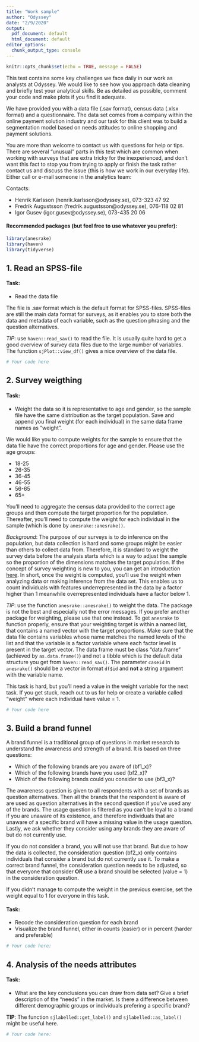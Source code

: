 ```yaml
---
title: "Work sample"
author: "Odyssey"
date: "2/9/2020"
output:
  pdf_document: default
  html_document: default
editor_options:
  chunk_output_type: console
---
```


```r
knitr::opts_chunk$set(echo = TRUE, message = FALSE)
```


This test contains some key challenges we face daily in our work as analysts at Odyssey. We would like to see how you approach data cleaning and briefly test your analytical skills. Be as detailed as possible, comment your code and make plots if you find it adequate. 

We have provided you with a data file (.sav format), census data (.xlsx format) and a questionnaire. The data set comes from a company within the online payment solution industry and our task for this client was to build a segmentation model based on needs attitudes to online shopping and payment solutions.

You are more than welcome to contact us with questions for help or tips. There are several "unusual" parts in this test which are common when working with surveys that are extra tricky for the inexperienced, and don't want this fact to stop you from trying to apply or finish the task rather contact us and discuss the issue (this is how we work in our everyday life). Either call or e-mail someone in the analytics team:

Contacts:

- Henrik Karlsson (henrik.karlsson@odyssey.se), 073-323 47 92
- Fredrik Augustsson (fredrik.augustsson@odyssey.se), 076-118 02 81
- Igor Gusev (igor.gusev@odyssey.se), 073-435 20 06

#### Recommended packages (but feel free to use whatever you prefer):

```r
library(anesrake)
library(haven)
library(tidyverse)
```



## 1. Read an SPSS-file
#### Task:
- Read the data file

The file is .sav format which is the default format for SPSS-files. SPSS-files are still the main data format for surveys, as it enables you to store both the data and metadata of each variable, such as the question phrasing and the question alternatives.


*TIP*: use `haven::read_sav()` to read the file. It is usually quite hard to get a good overview of survey data files due to the large number of variables. The function `sjPlot::view_df()` gives a nice overview of the data file.


```r
# Your code here

```

\newpage
## 2. Survey weigthing
#### Task:
- Weight the data so it is representative to age and gender, so the sample file have the same distribution as the target population. Save and append you final weight (for each individual) in the same data frame names as "weight".

We would like you to compute weights for the sample to ensure that the data file have the correct proportions for age and gender. Please use the age groups:

- 18-25
- 26-35
- 36-45
- 46-55
- 56-65
- 65+

You'll need to aggregate the census data provided to the correct age groups and then compute the target proportion for the population. Thereafter, you'll need to compute the weight for each individual in the sample (which is done by `anesrake::anesrake()`.

*Background*: The purpose of our surveys is to do inference on the population, but data collection is hard and some groups might be easier than others to collect data from. Therefore, it is standard to weight the survey data before the analysis starts which is a way to adjust the sample so the proportion of the dimensions matches the target population. If the concept of survey weighting is new to you, you can get an introduction [here](https://surveyinsights.org/?p=6255). In short, once the weight is computed, you'll use the weight when analyzing data or making inference from the data set. This enables us to count individuals with features underrepresented in the data by a factor higher than 1 meanwhile overrepresented individuals have a factor below 1. 


*TIP*: use the function `anesrake::anesrake()` to weight the data. The package is not the best and especially not the error messages. If you prefer another package for weighting, please use that one instead. To get `anesrake` to function properly, ensure that your weighting target is within a named list, that contains a named vector with the target proportions. Make sure that the data file contains variables whose name matches the named levels of the list and that the variable is a factor variable where each factor level is present in the target vector. The data frame must be class "data.frame" (achieved by `as.data.frame()`) and not a tibble which is the default data structure you get from `haven::read_sav()`. The parameter `caseid` in `anesrake()` should be a vector in format `df$id` and **not** a string argument with the variable name.

This task is hard, but you'll need a value in the weight variable for the next task. If you get stuck, reach out to us for help or create a variable called "weight" where each individual have value = 1.

```r
# Your code here

```

\newpage
## 3. Build a brand funnel
A brand funnel is a traditional group of questions in market research to understand the awareness and strength of a brand. It is based on three questions: 

 - Which of the following brands are you aware of (bf1_x)?
 - Which of the following brands have you used (bf2_x)?
 - Which of the following brands could you consider to use (bf3_x)?
 
The awareness question is given to all respondents with a set of brands as question alternatives. Then all the brands that the respondent is aware of are used as question alternatives in the second question if you've used any of the brands. The usage question is filtered as you can't be loyal to a brand if you are unaware of its existence, and therefore individuals that are unaware of a specific brand will have a missing value in the usage question. Lastly, we ask whether they consider using any brands they are aware of but do not currently use.

If you do not consider a brand, you will not use that brand. But due to how the data is collected, the consideration question (bf2_x) only contains individuals that consider a brand but do not currently use it. To make a correct brand funnel, the consideration question needs to be adjusted, so that everyone that consider **OR** use a brand should be selected (value = 1) in the consideration question. 

If you didn't manage to compute the weight in the previous exercise, set the weight equal to 1 for everyone in this task.

#### Task:
- Recode the consideration question for each brand
- Visualize the brand funnel, either in counts (easier) or in percent (harder and preferable)


```r
# Your code here:


```

\newpage
## 4. Analysis of the needs attributes

#### Task:
- What are the key conclusions you can draw from data set? Give a brief description of the "needs" in the market. Is there a difference between different demographic groups or individuals prefering a specific brand?

**TIP**: The function `sjlabelled::get_label()` and `sjlabelled::as_label()` might be useful here.

```r
# Your code here:
  
```
